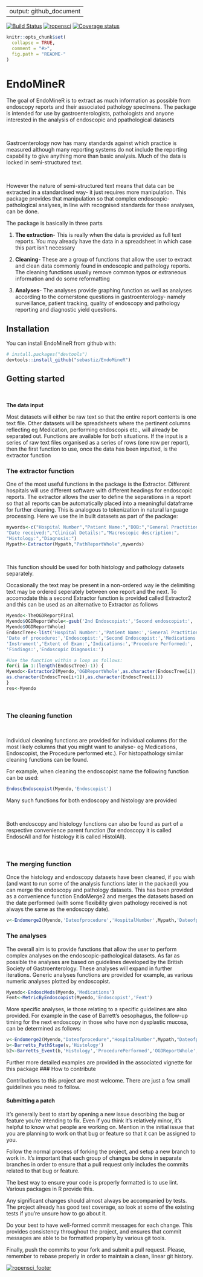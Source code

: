 

---
output: github_document
---


[![Build Status](https://travis-ci.org/sebastiz/EndoMineR.svg?branch=master)](https://travis-ci.org/sebastiz/EndoMineR)
[![ropensci](https://badges.ropensci.org/153_status.svg)](https://github.com/ropensci/onboarding/issues/153)
[![Coverage status](https://codecov.io/gh/sebastiz/EndoMineR/branch/master/graph/badge.svg)](https://codecov.io/github/sebastiz/EndoMineR?branch=master)



<!-- README.md is generated from README.Rmd. Please edit that file -->

```r
knitr::opts_chunk$set(
  collapse = TRUE,
  comment = "#>",
  fig.path = "README-"
)
```

# EndoMineR

The goal of EndoMineR is to extract as much information as possible from endoscopy reports and their associated pathology specimens. The package is intended for use by gastroenterologists, pathologists and anyone interested in the analysis of endoscopic and ppathological datasets

<br>


Gastroenterology now has many standards against which practice is measured although many reporting systems do not include the reporting capability to give anything more than basic analysis. Much of the data is locked in semi-structured text.

<br>

However the nature of semi-structured text means that data can be extracted in a standardised way- it just requires more manipulation. This package provides that manipulation so that complex endoscopic-pathological analyses, in line with recognised standards for these analyses, can be done.

The package is basically in three parts

1. **The extraction**- This is really when the data is provided as full text reports. You may already have the data in a spreadsheet in which case this part isn't necessary

2. **Cleaning**- These are a group of functions that allow the user to extract and clean data commonly found in endoscopic and pathology reports. The cleaning functions usually remove common typos or extraneous information and do some reformatting

3. **Analyses**- The analyses provide graphing function as well as analyses according to the cornerstone questions in gastroenterology- namely surveillance, patient tracking, quality of endoscopy and pathology reporting and diagnostic yield questions.

## Installation

You can install EndoMineR from github with:

```r
# install.packages("devtools")
devtools::install_github("sebastiz/EndoMineR")
```


## Getting started

<br>


**The data input** 

Most datasets will either be raw text so that the entire report contents is one text file.
Other datasets will be spreadsheets where the pertinent columns reflecting eg Medication, performing endoscopis etc., will already be separated out. Functions are available for both situations. If the input is a series of raw text files organised as a series of rows (one row per report), then the first function to use, once the data has been inputted, is the extractor function

### The extractor function

One of the most useful functions in the package is the Extractor. Different hospitals will use different software with different headings for endoscopic reports. The extractor allows the user to define the separations in a report so that all reports can be automatically placed into a meaningful dataframe for further cleaning. This is analogous to tokenization in natural language processing. Here we use the in built datasets as part of the package:

```r
mywords<-c("Hospital Number","Patient Name:","DOB:","General Practitioner:",
"Date received:","Clinical Details:","Macroscopic description:",
"Histology:","Diagnosis:")
Mypath<-Extractor(Mypath,"PathReportWhole",mywords)
```

<br>

This function should be used for both histology and pathology datasets separately. 

Occasionally the text may be present in a non-ordered way ie the delimiting text may be ordered seperately between one report and the next. To accomodate this a second Extractor function is provided called Extractor2 and this can be used as an alternative to Extractor as follows
```r
Myendo<-TheOGDReportFinal
Myendo$OGDReportWhole<-gsub('2nd Endoscopist:','Second endoscopist:',
Myendo$OGDReportWhole)
EndoscTree<-list('Hospital Number:','Patient Name:','General Practitioner:',
'Date of procedure:','Endoscopist:','Second Endoscopist:','Medications',
'Instrument','Extent of Exam:','Indications:','Procedure Performed:',
'Findings:','Endoscopic Diagnosis:')

#Use the function within a loop as follows:
for(i in 1:(length(EndoscTree)-1)) {
Myendo<-Extractor2(Myendo,'OGDReportWhole',as.character(EndoscTree[i]),
as.character(EndoscTree[i+1]),as.character(EndoscTree[i]))
}
res<-Myendo

```



<br>

### The cleaning function

<br>

Individual cleaning functions are provided for individual columns (for the most likely columns that you might want to analyse- eg Medications, Endoscopist, the Procedure performed etc.). For histopathology similar cleaning functions can be found. 

For example, when cleaning the endoscopist name the following function can be used:

```r
EndoscEndoscopist(Myendo,'Endoscopist')
```

Many such functions for both endoscopy and histology are provided

<br>

Both endoscopy and histology functions can also be found as part of a respective convenience parent function (for endoscopy it is called EndoscAll and for histology it is called HistolAll).

<br>

### The merging function

Once the histology and endoscopy datasets have been cleaned, if you wish (and want to run some of the analysis functions later in the packaed) you can merge the endoscopy and pathology datasets. This has been provided as a convenience function EndoMerge2 and merges the datasets based on the date performed (with some flexibility given pathology received is not always the same as the endoscopy date).

```r
v<-Endomerge2(Myendo,'Dateofprocedure','HospitalNumber',Mypath,'Dateofprocedure','HospitalNumber')
```


### The analyses

The overall aim is to provide functions that allow the user to perform complex analyses on the endoscopic-pathological datasets. As far as possible the analyses are based on guidelines developed by the British Society of Gastroenterology. These analyses will expand in further iterations. Generic analyses functions are provided for example, as various numeric analyses plotted by endoscopist.

```r
Myendo<-EndoscMeds(Myendo,'Medications')
Fent<-MetricByEndoscopist(Myendo,'Endoscopist','Fent')
```

More specific analyses, ie those relating to a specific guidelines are also provided. For example in the case of Barrett's oesophagus, the follow-up timing for the next endoscopy in those who have non dysplastic mucosa, can be determined as follows:

```r
v<-Endomerge2(Myendo,"Dateofprocedure","HospitalNumber",Mypath,"Dateofprocedure","HospitalNumber")
b<-Barretts_PathStage(v,'Histology')
b2<-Barretts_Event(b,'Histology','ProcedurePerformed','OGDReportWhole','Findings') b3<-Barretts_FUGroup(b2,'Findings')
```


Further more detailed examples are provided in the associated vignette for this package
### How to contribute

Contributions to this project are most welcome. There are just a few small guidelines you need to follow.

#### Submitting a patch

It's generally best to start by opening a new issue describing the bug or feature you're intending to fix. Even if you think it's relatively minor, it's helpful to know what people are working on. Mention in the initial issue that you are planning to work on that bug or feature so that it can be assigned to you.

Follow the normal process of forking the project, and setup a new branch to work in. It's important that each group of changes be done in separate branches in order to ensure that a pull request only includes the commits related to that bug or feature.

The best way to ensure your code is properly formatted is to use lint. Various packages in R provide this.

Any significant changes should almost always be accompanied by tests. The project already has good test coverage, so look at some of the existing tests if you're unsure how to go about it. 

Do your best to have well-formed commit messages for each change. This provides consistency throughout the project, and ensures that commit messages are able to be formatted properly by various git tools.

Finally, push the commits to your fork and submit a pull request. Please, remember to rebase properly in order to maintain a clean, linear git history.


[![ropensci_footer](https://ropensci.org/public_images/ropensci_footer.png)](https://ropensci.org)



